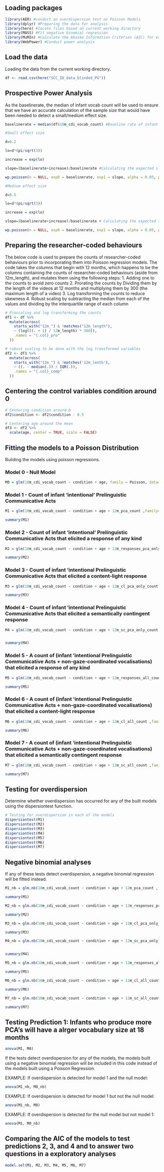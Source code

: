 ## Loading packages

```r
library(AER) #conduct an overdispersion test on Poisson Models
library(dplyr) #Preparing the data for analysis
library(here) #locate files based on current working directory
library(MASS) #Fit negative binomial regression
library(MuMIn) #Calculate the Akaike Information Criterion (AIC) for each model
library(WebPower) #Conduct power analysis
```

## Load the data 
Loading the data from the current working directory.

```r
df <- read.csv(here("SCC_ID_data_blinded_PG"))
```

## Prospective Power Analysis

As the baselinerate, the median of infant vocab count will be used to ensure that we have an accurate calculation of the sample size that would have been needed to detect a small/medium effect size. 

```r
baselinerate = median(df$18m_cdi_vocab_count) #Baseline rate of infant vocab size

#Small effect size

d=0.2

lo=d*(pi/sqrt(3)) 

increase = exp(lo)

slope=(baselinerate+increase)/baselinerate #Calculating the expected slope based on an effect size of 0.2

wp.poisson(n = NULL, exp0 = baselinerate, exp1 = slope, alpha = 0.05, power = 0.8, family = "Bernoulli", alternative="greater")

#Medium effect size

d=0.5

lo=d*(pi/sqrt(3)) 

increase = exp(lo)

slope=(baselinerate+increase)/baselinerate # Calculating the expected slope based on an effect size of 0.5

wp.poisson(n = NULL, exp0 = baselinerate, exp1 = slope, alpha = 0.05, power = 0.8, family = "Bernoulli", alternative="greater")

```

## Preparing the researcher-coded behaviours 

The below code is used to prepare the counts of researcher-coded behaviours prior to incorporating them into Poisson regression models. The code takes the columns that begin with 12 months, which happens to be the columns containing the counts of researcher-coded behaviours (aside from 12m_length), and mutates them using the following steps: 
1. Adding one to the counts to avoid zero counts 
2. Prorating the counts by Dividing them by the length of the videos at 12 months and multiplying them by 300 (the maximum length of a video)
3. Log transforming the counts to reduce skewness
4. Robust scaling by subtracting the median from each of the values and dividing by the interquartile range of each column 

```r
# Proscaling and log transforming the counts
df1 <- df %>%
  mutate(across(
    starts_with("12m_") & !matches("12m_length"),
    ~ (log(((. + 1) / 12m_length) * 300)),
    .names = "{.col}_pro"
  ))

# robust scaling to be done with the log transformed variables 
df2 <- df1 %>% 
  mutate(across(
    starts_with("12m_") & !matches('12m_lenth'),
    ~ ((. - median(.)) / IQR(.)), 
    .names = "{.col}_comp"
  ))

```

## Centering the control variables condition around 0

```r
# Centering condition around 0
df2$condition <- df2$condition - 0.5

# Centering age around the mean 
df3 <- df2 %>% 
  scale(age, center = TRUE, scale = FALSE)
```

## Fitting the models to a Poisson Distribution
Building the models using poisson regressions. 

### Model 0 - Null Model 

```r
M0 = glm(18m_cdi_vocab_count ~ condition + age, family = Poisson, data=df3)
```

### Model 1 - Count of infant 'intentional' Prelinguistic Communicative Acts

```r
M1 = glm(18m_cdi_vocab_count ~ condition + age + 12m_pca_count ,family=poisson,data=df3)

summary(M1)
```

### Model 2 - Count of infant 'intentional' Prelinguistic Communicative Acts that elicited a response of any kind

```r
M2 = glm(18m_cdi_vocab_count ~ condition + age + 12m_responses_pca_only_count ,family=poisson,data=df3)

summary(M2)
```

### Model 3 - Count of infant 'intentional Prelinguistic Communicative Acts that elicited a content-light response

```r
M3 = glm(18m_cdi_vocab_count ~ condition + age + 12m_cl_pca_only_count ,family=poisson,data=df3)

summary(M3)
```

### Model 4 - Count of infant 'intentional Prelinguistic Communicative Acts that elicited a semantically contingent response

```r
M4 = glm(18m_cdi_vocab_count ~ condition + age + 12m_sc_pca_only_count ,family=poisson,data=df3)


summary(M4)
```

### Model 5 - A count of (infant 'intentional Prelinguistic Communicative Acts + non-gaze-coordinated vocalisations) that elicited a response of any kind

```r
M5 = glm(18m_cdi_vocab_count ~ condition + age + 12m_responses_all_count ,family=poisson,data=df3)

summary(M5)
```

### Model 6 - A count of (infant 'intentional Prelinguistic Communicative Acts + non-gaze-coordinated vocalisations) that elicited a content-light response

```r
M6 = glm(18m_cdi_vocab_count ~ condition + age + 12m_cl_all_count ,family=poisson,data=df3)

summary(M6)
```

### Model 7 - A count of (infant 'intentional Prelinguistic Communicative Acts + non-gaze-coordinated vocalisations) that elicited a semantically contingent response

```r
M7 = glm(18m_cdi_vocab_count ~ condition + age + 12m_sc_all_count ,family=poisson,data=df3)

summary(M7)
```

## Testing for overdispersion
Determine whether overdispersion has occurred for any of the built models using the dispersiontest function.

```r
# Testing for overdispersion in each of the models
dispersiontest(M1)
dispersiontest(M2)
dispersiontest(M3)
dispersiontest(M4)
dispersiontest(M5)
dispersiontest(M6)
dispersiontest(M7)
```

## Negative binomial analyses 
If any of these tests detect overdispersion, a negative binomial regression will be fitted instead.

```r
M1_nb = glm.nb(18m_cdi_vocab_count ~ condition + age + 12m_pca_count ,family=poisson,data=df3)

summary(M1)
```

```r
M2_nb = glm.nb(18m_cdi_vocab_count ~ condition + age + 12m_responses_pca_only_count ,family=poisson,data=df3)

summary(M2)
```

```r
M3_nb = glm.nb(18m_cdi_vocab_count ~ condition + age + 12m_cl_pca_only_count ,family=poisson,data=df3)

summary(M3)
```

```r
M4_nb = glm.nb(18m_cdi_vocab_count ~ condition + age + 12m_sc_pca_only_count ,family=poisson,data=df3)


summary(M4)
```

```r
M5_nb = glm.nb(18m_cdi_vocab_count ~ condition + age + 12m_responses_all_count ,family=poisson,data=df3)

summary(M5)
```

```r
M6_nb = glm.nb(18m_cdi_vocab_count ~ condition + age + 12m_cl_all_count ,family=poisson,data=df3)

summary(M6)
```

```r
M7_nb = glm.nb(18m_cdi_vocab_count ~ condition + age + 12m_sc_all_count ,family=poisson,data=df3)

summary(M7)
```

## Testing Prediction 1: Infants who produce more PCA's will have a alrger vocabulary size at 18 months 

```r
anova(M1, M0)
```

If the tests detect overdispersion for any of the models, the models built using a negative binomial regression will be included in this code instead of the models built using a Poisson Regression. 

EXAMPLE: If overdispersion is detected for model 1 and the null model: 

```r
anova(M1_nb, M0_nb)
```

EXAMPLE: If overdispersion is detected for model 1 but not the null model: 

```r
anova(M1_nb, M0)
```

EXAMPLE: If overdispersion is detected for the null model but not model 1: 

```r
anova(M1, M0_nb)
```

## Comparing the AIC of the models to test predictions 2, 3, and 4 and to answer two questions in a exploratory analyses

```r
model.sel(M1, M2, M3, M4, M5, M6, M7)
```